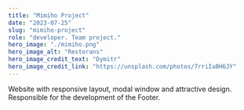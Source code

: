 ```yaml
---
title: "Mimiho Project"
date: "2023-07-25"
slug: "mimiho-project"
role: "developer. Team project."
hero_image: "./mimiho.png"
hero_image_alt: "Restorans"
hero_image_credit_text: "Dymitr"
hero_image_credit_link: "https://unsplash.com/photos/7rriIaBH6JY"
---
```


Website with responsive layout, modal window and attractive design. 
Responsible for the development of the Footer.
